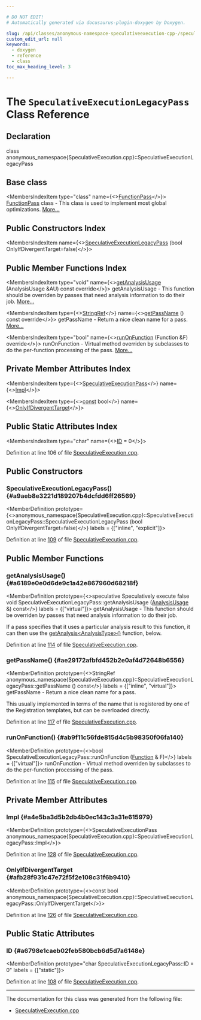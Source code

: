 ```yaml
---

# DO NOT EDIT!
# Automatically generated via docusaurus-plugin-doxygen by Doxygen.

slug: /api/classes/anonymous-namespace-speculativeexecution-cpp-/speculativeexecutionlegacypass
custom_edit_url: null
keywords:
  - doxygen
  - reference
  - class
toc_max_heading_level: 3

---
```





# The `SpeculativeExecutionLegacyPass` Class Reference

<DoxygenPage pluginConfig={pluginConfig}>



## Declaration

<CodeBlock>class anonymous_namespace{SpeculativeExecution.cpp}::SpeculativeExecutionLegacyPass</CodeBlock>

## Base class

<MembersIndex>

<MembersIndexItem
  type="class"
  name={<><a href="/docs/api/classes/llvm/functionpass">FunctionPass</a></>}>
<a href="/docs/api/classes/llvm/functionpass">FunctionPass</a> class - This class is used to implement most global optimizations. <a href="/docs/api/classes/llvm/functionpass/#details">More...</a>
</MembersIndexItem>

</MembersIndex>

## Public Constructors Index

<MembersIndex>

<MembersIndexItem
  name={<><a href="#a9aeb8e3221d189207b4dcfdd6ff26569">SpeculativeExecutionLegacyPass</a> (bool OnlyIfDivergentTarget=false)</>}>
</MembersIndexItem>

</MembersIndex>

## Public Member Functions Index

<MembersIndex>

<MembersIndexItem
  type="void"
  name={<><a href="#a6189e0e0d6de9c1a42e867960d68218f">getAnalysisUsage</a> (AnalysisUsage &amp;AU) const override</>}>
getAnalysisUsage - This function should be overriden by passes that need analysis information to do their job. <a href="#a6189e0e0d6de9c1a42e867960d68218f">More...</a>
</MembersIndexItem>

<MembersIndexItem
  type={<><a href="/docs/api/classes/llvm/stringref">StringRef</a></>}
  name={<><a href="#ae29172afbfd452b2e0af4d72648b6556">getPassName</a> () const override</>}>
getPassName - Return a nice clean name for a pass. <a href="#ae29172afbfd452b2e0af4d72648b6556">More...</a>
</MembersIndexItem>

<MembersIndexItem
  type="bool"
  name={<><a href="#ab9f11c56fde815d4c5b98350f06fa140">runOnFunction</a> (Function &amp;F) override</>}>
runOnFunction - Virtual method overriden by subclasses to do the per-function processing of the pass. <a href="#ab9f11c56fde815d4c5b98350f06fa140">More...</a>
</MembersIndexItem>

</MembersIndex>

## Private Member Attributes Index

<MembersIndex>

<MembersIndexItem
  type={<><a href="/docs/api/classes/llvm/speculativeexecutionpass">SpeculativeExecutionPass</a></>}
  name={<><a href="#a4e5ba3d5b2db4b0ec143c3a31e615979">Impl</a></>}>
</MembersIndexItem>

<MembersIndexItem
  type={<><a href="/docs/api/files/lib/lib/target/lib/target/aarch64/aarch64promoteconstant-cpp/#a90f8350fecae261c25be85d38b451bff">const</a> bool</>}
  name={<><a href="#afb28f931c47e72f5f2e108c31f6b9410">OnlyIfDivergentTarget</a></>}>
</MembersIndexItem>

</MembersIndex>

## Public Static Attributes Index

<MembersIndex>

<MembersIndexItem
  type="char"
  name={<><a href="#a6798e1caeb02feb580bcb6d5d7a6148e">ID</a> = 0</>}>
</MembersIndexItem>

</MembersIndex>


Definition at line 106 of file <a href="/docs/api/files/lib/lib/transforms/lib/transforms/scalar/speculativeexecution-cpp">SpeculativeExecution.cpp</a>.

<SectionDefinition>

## Public Constructors

### SpeculativeExecutionLegacyPass() {#a9aeb8e3221d189207b4dcfdd6ff26569}

<MemberDefinition
  prototype={<>anonymous&#95;namespace&#123;SpeculativeExecution.cpp&#125;::SpeculativeExecutionLegacyPass::SpeculativeExecutionLegacyPass (bool OnlyIfDivergentTarget=false)</>}
  labels = {["inline", "explicit"]}>

Definition at line <a href="/docs/api/files/lib/lib/transforms/lib/transforms/scalar/speculativeexecution-cpp/#l00109">109</a> of file <a href="/docs/api/files/lib/lib/transforms/lib/transforms/scalar/speculativeexecution-cpp">SpeculativeExecution.cpp</a>.
</MemberDefinition>

</SectionDefinition>

<SectionDefinition>

## Public Member Functions

### getAnalysisUsage() {#a6189e0e0d6de9c1a42e867960d68218f}

<MemberDefinition
  prototype={<>speculative Speculatively execute false void SpeculativeExecutionLegacyPass::getAnalysisUsage (<a href="/docs/api/classes/llvm/analysisusage">AnalysisUsage</a> &amp;) const</>}
  labels = {["virtual"]}>
getAnalysisUsage - This function should be overriden by passes that need analysis information to do their job.

If a pass specifies that it uses a particular analysis result to this function, it can then use the <a href="/docs/api/classes/llvm/pass/#a4863e5e463fb79955269fbf7fbf52b80">getAnalysis&lt;AnalysisType&gt;()</a> function, below.

Definition at line <a href="/docs/api/files/lib/lib/transforms/lib/transforms/scalar/speculativeexecution-cpp/#l00114">114</a> of file <a href="/docs/api/files/lib/lib/transforms/lib/transforms/scalar/speculativeexecution-cpp">SpeculativeExecution.cpp</a>.
</MemberDefinition>

### getPassName() {#ae29172afbfd452b2e0af4d72648b6556}

<MemberDefinition
  prototype={<>StringRef anonymous&#95;namespace&#123;SpeculativeExecution.cpp&#125;::SpeculativeExecutionLegacyPass::getPassName () const</>}
  labels = {["inline", "virtual"]}>
getPassName - Return a nice clean name for a pass.

This usually implemented in terms of the name that is registered by one of the Registration templates, but can be overloaded directly.

Definition at line <a href="/docs/api/files/lib/lib/transforms/lib/transforms/scalar/speculativeexecution-cpp/#l00117">117</a> of file <a href="/docs/api/files/lib/lib/transforms/lib/transforms/scalar/speculativeexecution-cpp">SpeculativeExecution.cpp</a>.
</MemberDefinition>

### runOnFunction() {#ab9f11c56fde815d4c5b98350f06fa140}

<MemberDefinition
  prototype={<>bool SpeculativeExecutionLegacyPass::runOnFunction (<a href="/docs/api/classes/llvm/function">Function</a> &amp; F)</>}
  labels = {["virtual"]}>
runOnFunction - Virtual method overriden by subclasses to do the per-function processing of the pass.

Definition at line <a href="/docs/api/files/lib/lib/transforms/lib/transforms/scalar/speculativeexecution-cpp/#l00115">115</a> of file <a href="/docs/api/files/lib/lib/transforms/lib/transforms/scalar/speculativeexecution-cpp">SpeculativeExecution.cpp</a>.
</MemberDefinition>

</SectionDefinition>

<SectionDefinition>

## Private Member Attributes

### Impl {#a4e5ba3d5b2db4b0ec143c3a31e615979}

<MemberDefinition
  prototype={<>SpeculativeExecutionPass anonymous&#95;namespace&#123;SpeculativeExecution.cpp&#125;::SpeculativeExecutionLegacyPass::Impl</>}>

Definition at line <a href="/docs/api/files/lib/lib/transforms/lib/transforms/scalar/speculativeexecution-cpp/#l00128">128</a> of file <a href="/docs/api/files/lib/lib/transforms/lib/transforms/scalar/speculativeexecution-cpp">SpeculativeExecution.cpp</a>.
</MemberDefinition>

### OnlyIfDivergentTarget {#afb28f931c47e72f5f2e108c31f6b9410}

<MemberDefinition
  prototype={<>const bool anonymous&#95;namespace&#123;SpeculativeExecution.cpp&#125;::SpeculativeExecutionLegacyPass::OnlyIfDivergentTarget</>}>

Definition at line <a href="/docs/api/files/lib/lib/transforms/lib/transforms/scalar/speculativeexecution-cpp/#l00126">126</a> of file <a href="/docs/api/files/lib/lib/transforms/lib/transforms/scalar/speculativeexecution-cpp">SpeculativeExecution.cpp</a>.
</MemberDefinition>

</SectionDefinition>

<SectionDefinition>

## Public Static Attributes

### ID {#a6798e1caeb02feb580bcb6d5d7a6148e}

<MemberDefinition
  prototype="char SpeculativeExecutionLegacyPass::ID = 0"
  labels = {["static"]}>

Definition at line <a href="/docs/api/files/lib/lib/transforms/lib/transforms/scalar/speculativeexecution-cpp/#l00108">108</a> of file <a href="/docs/api/files/lib/lib/transforms/lib/transforms/scalar/speculativeexecution-cpp">SpeculativeExecution.cpp</a>.
</MemberDefinition>

</SectionDefinition>

<hr/>

The documentation for this class was generated from the following file:

<ul>
<li><a href="/docs/api/files/lib/lib/transforms/lib/transforms/scalar/speculativeexecution-cpp">SpeculativeExecution.cpp</a></li>
</ul>

</DoxygenPage>
